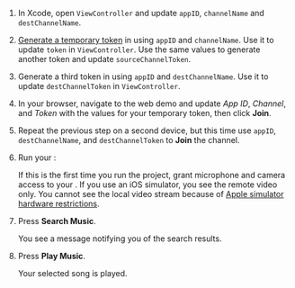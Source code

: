 

1. In Xcode, open `ViewController` and update `appID`, `channelName` and `destChannelName`.

2. [Generate a temporary token](../reference/manage-agora-account#generate-a-temporary-token) in <Vpl k="CONSOLE" /> using `appID` and `channelName`. Use it to update `token` in `ViewController`. Use the same values to generate another token and update `sourceChannelToken`.

3. Generate a third token in <Vpl k="CONSOLE" /> using `appID` and `destChannelName`. Use it to update `destChannelToken` in `ViewController`.

4. In your browser, navigate to the <Link target="_blank" to="{{Global.DEMO_BASIC_VIDEO_CALL_URL}}"><Vg k="COMPANY" /> web demo</Link> and update _App ID_, _Channel_, and _Token_ with the values for your temporary token, then click **Join**.

5. Repeat the previous step on a second device, but this time use `appID`, `destChannelName`, and `destChannelToken` to **Join** the channel.

6. Run your <Vpl k="CLIENT" />:

    If this is the first time you run the project, grant microphone and camera access to your <Vpl k="CLIENT" />.
    <PlatformWrapper platform="ios">
    If you use an iOS simulator, you see the remote video only. You cannot see the local video stream because of [Apple simulator hardware restrictions](https://help.apple.com/simulator/mac/current/#/devb0244142d).
    </PlatformWrapper>

7. Press **Search Music**.

    You see a message notifying you of the search results.

8. Press **Play Music**.

    Your selected song is played.